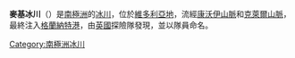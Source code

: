 {{coord|76|58|S|162|0|E|source:GNIS|display=title}}

'''麥基冰川'''（{{Lang-en|Mackay Glacier}}）是[[南極洲|南極洲]]的[[冰川|冰川]]，位於[[維多利亞地|維多利亞地]]，流經[[康沃伊山脈|康沃伊山脈]]和[[克萊爾山脈|克萊爾山脈]]，最終注入[[格蘭納特港|格蘭納特港]]，由[[英國|英國]]探險隊發現，並以隊員命名。

{{DEFAULTSORT:Mackay Glacier}}
[[Category:南極洲冰川|Category:南極洲冰川]]


{{ScottCoast-geo-stub}}